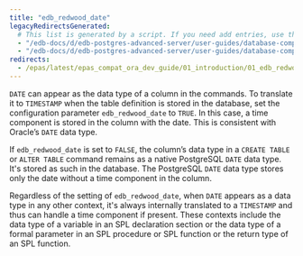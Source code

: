 ```yaml
---
title: "edb_redwood_date"
legacyRedirectsGenerated:
  # This list is generated by a script. If you need add entries, use the `legacyRedirects` key.
  - "/edb-docs/d/edb-postgres-advanced-server/user-guides/database-compatibility-for-oracle-developers-guide/9.6/Database_Compatibility_for_Oracle_Developers_Guide_v9.6.1.006.html"
  - "/edb-docs/d/edb-postgres-advanced-server/user-guides/database-compatibility-for-oracle-developers-guide/9.5/Database_Compatibility_for_Oracle_Developers_Guide.1.006.html"
redirects:
  - /epas/latest/epas_compat_ora_dev_guide/01_introduction/01_edb_redwood_date/ #generated for docs/epas/reorg-role-use-case-mode
---
```


<div id="edb_redwood_date" class="registered_link"></div>

`DATE` can appear as the data type of a column in the commands. To translate it to `TIMESTAMP` when the table definition is stored in the database, set the configuration parameter `edb_redwood_date` to `TRUE`. In this case, a time component is stored in the column with the date. This is consistent with Oracle’s `DATE` data type.

If `edb_redwood_date` is set to `FALSE`, the column’s data type in a `CREATE TABLE` or `ALTER TABLE` command remains as a native PostgreSQL `DATE` data type. It's stored as such in the database. The PostgreSQL `DATE` data type stores only the date without a time component in the column.

Regardless of the setting of `edb_redwood_date`, when `DATE` appears as a data type in any other context, it's always internally translated to a `TIMESTAMP` and thus can handle a time component if present. These contexts include the data type of a variable in an SPL declaration section or the data type of a formal parameter in an SPL procedure or SPL function or the return type of an SPL function. 
